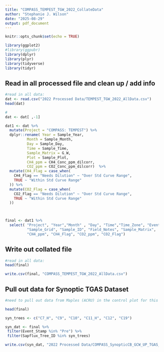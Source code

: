 ```yaml
---
title: "COMPASS_TEMPEST_TGW_2022_CollateData"
author: "Stephanie J. Wilson"
date: "2025-08-29"
output: pdf_document
---
```



```r
knitr::opts_chunk$set(echo = TRUE)

library(ggplot2)
#library(ggpubr)
library(dplyr)
library(plyr)
library(tidyverse)
library(tidyr)
```

## Read in all processed file and clean up / add info
```r
#read in all data: 
dat <- read.csv("2022 Processed Data/TEMPEST_TGW_2022_AllData.csv")
head(dat)

#
dat <- dat[ ,-1]

dat1 <- dat %>%
  mutate(Project = "COMPASS: TEMPEST") %>%
  dplyr::rename( Year = Sample_Year,
          Month = Sample_Month,
          Day = Sample_Day,
          Time = Sample_Time,
          Sample_Matrix = G_W,
          Plot = Sample_Plot, 
          CH4_ppm = CH4_Conc_ppm_dilcorr, 
          CO2_ppm = CO2_Conc_ppm_dilcorr)  %>%
  mutate(CH4_Flag = case_when(
    CH4_Flag == "Needs Dilution" ~ "Over Std Curve Range",
    TRUE ~ "Within Std Curve Range"  
  )) %>%
  mutate(CO2_Flag = case_when(
    CO2_Flag == "Needs Dilution" ~ "Over Std Curve Range",
    TRUE ~ "Within Std Curve Range"  
  ))
  


final <- dat1 %>%
  select( "Project", "Year","Month" , "Day", "Time","Time_Zone", "Event_Stamp", "Plot", "Sapflux_Tree_ID", 
          "Sample_Grid", "Sample_ID", "Field_Notes", "Sample_Matrix", 
          "CH4_ppm", "CH4_Flag", "CO2_ppm", "CO2_Flag")


```


## Write out collated file 
```r
#read in all data: 
head(final)

write.csv(final, "COMPASS_TEMPEST_TGW_2022_AllData.csv")

```

## Pull out data for Synoptic TGAS Dataset  
```r

#need to pull out data from Maples (ACRU) in the control plot for this

head(final)

syn_trees <- c("C7_H", "C9", "C10", "C11_H", "C12", "C19")

syn_dat <- final %>%
 filter(Event_Stamp %in% "Pre") %>%
 filter(Sapflux_Tree_ID %in% syn_trees)

write.csv(syn_dat, "2022 Processed Data/COMPASS_SynopticCB_GCW_UP_TGAS_2022.csv")


```

